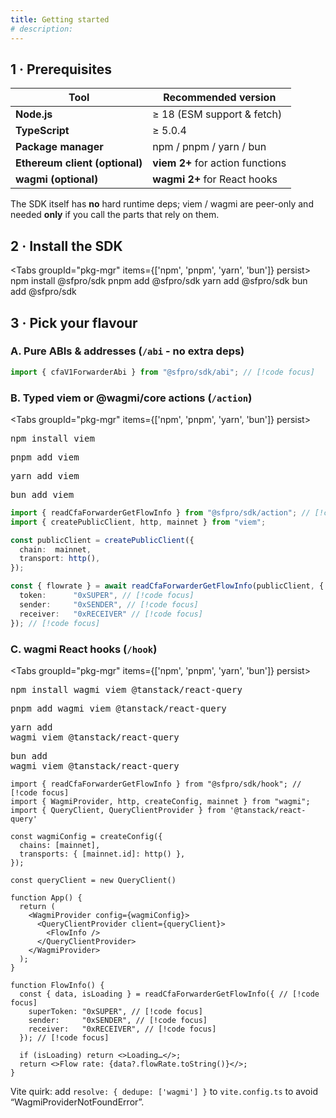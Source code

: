```yaml
---
title: Getting started
# description:
---
```


## 1 · Prerequisites

| Tool | Recommended version |
|------|---------------------|
| **Node.js** | ≥ 18 (ESM support & fetch) |
| **TypeScript** | ≥ 5.0.4 |
| **Package manager** | npm / pnpm / yarn / bun |
| **Ethereum client (optional)** | **viem 2+** for action functions |
| **wagmi (optional)** | **wagmi 2+** for React hooks |

The SDK itself has **no** hard runtime deps; viem / wagmi are peer-only and needed **only** if you call the parts that rely on them.


## 2 · Install the SDK

<Tabs groupId="pkg-mgr" items={['npm', 'pnpm', 'yarn', 'bun']} persist>
  <Tab value="npm">
    <CodeBlock lang="zsh" keepBackground>
      npm install @sfpro/sdk
    </CodeBlock>
  </Tab>
  <Tab value="pnpm">
    <CodeBlock lang="zsh" keepBackground>
      pnpm add @sfpro/sdk
    </CodeBlock>
  </Tab>
  <Tab value="yarn">
    <CodeBlock lang="zsh" keepBackground>
      yarn add @sfpro/sdk
    </CodeBlock>
  </Tab>
  <Tab value="bun">
    <CodeBlock lang="zsh" keepBackground>
      bun add @sfpro/sdk
    </CodeBlock>
  </Tab>
</Tabs>

## 3 · Pick your flavour

### A. Pure ABIs & addresses (`/abi` - no extra deps)

```ts
import { cfaV1ForwarderAbi } from "@sfpro/sdk/abi"; // [!code focus]
```

### B. Typed viem or @wagmi/core actions (`/action`)

<Tabs groupId="pkg-mgr" items={['npm', 'pnpm', 'yarn', 'bun']} persist>
  <Tab value="npm">
    <CodeBlock lang="bash" keepBackground>
      <Pre>npm install viem</Pre>
    </CodeBlock>
  </Tab>
  <Tab value="pnpm">
    <CodeBlock lang="bash" keepBackground>
      <Pre>pnpm add viem</Pre>
    </CodeBlock>
  </Tab>
  <Tab value="yarn">
    <CodeBlock lang="bash" keepBackground>
      <Pre>yarn add viem</Pre>
    </CodeBlock>
  </Tab>
  <Tab value="bun">
    <CodeBlock lang="bash" keepBackground>
      <Pre>bun add viem</Pre>
    </CodeBlock>
  </Tab>
</Tabs>

```ts
import { readCfaForwarderGetFlowInfo } from "@sfpro/sdk/action"; // [!code focus]
import { createPublicClient, http, mainnet } from "viem";

const publicClient = createPublicClient({
  chain:  mainnet,
  transport: http(),
});

const { flowrate } = await readCfaForwarderGetFlowInfo(publicClient, { // [!code focus]
  token:      "0xSUPER", // [!code focus]
  sender:     "0xSENDER", // [!code focus]
  receiver:   "0xRECEIVER" // [!code focus]
}); // [!code focus]
```

### C. wagmi React hooks (`/hook`)

<Tabs groupId="pkg-mgr" items={['npm', 'pnpm', 'yarn', 'bun']} persist>
  <Tab value="npm">
    <CodeBlock lang="bash" keepBackground>
      <Pre>npm install wagmi viem @tanstack/react-query</Pre>
    </CodeBlock>
  </Tab>
  <Tab value="pnpm">
    <CodeBlock lang="bash" keepBackground>
      <Pre>pnpm add wagmi viem @tanstack/react-query</Pre>
    </CodeBlock>
  </Tab>
  <Tab value="yarn">
    <CodeBlock lang="bash" keepBackground>
      <Pre>yarn add wagmi viem @tanstack/react-query</Pre>
    </CodeBlock>
  </Tab>
  <Tab value="bun">
    <CodeBlock lang="bash" keepBackground>
      <Pre>bun add wagmi viem @tanstack/react-query</Pre>
    </CodeBlock>
  </Tab>
</Tabs>

```tsx
import { readCfaForwarderGetFlowInfo } from "@sfpro/sdk/hook"; // [!code focus]
import { WagmiProvider, http, createConfig, mainnet } from "wagmi";
import { QueryClient, QueryClientProvider } from '@tanstack/react-query'

const wagmiConfig = createConfig({
  chains: [mainnet],
  transports: { [mainnet.id]: http() },
});

const queryClient = new QueryClient()

function App() {
  return (
    <WagmiProvider config={wagmiConfig}>
      <QueryClientProvider client={queryClient}>
        <FlowInfo />
      </QueryClientProvider>
    </WagmiProvider>
  );
}

function FlowInfo() {
  const { data, isLoading } = readCfaForwarderGetFlowInfo({ // [!code focus]
    superToken: "0xSUPER", // [!code focus]
    sender:     "0xSENDER", // [!code focus]
    receiver:   "0xRECEIVER", // [!code focus]
  }); // [!code focus]

  if (isLoading) return <>Loading…</>;
  return <>Flow rate: {data?.flowRate.toString()}</>;
}
```

Vite quirk: add `resolve: { dedupe: ['wagmi'] }` to `vite.config.ts` to avoid “WagmiProviderNotFoundError”.